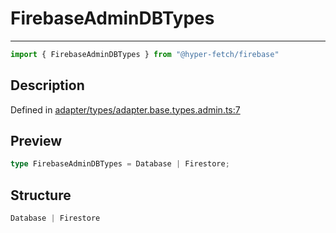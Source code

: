 

# FirebaseAdminDBTypes

<div class="api-docs__separator" data-reactroot="">

---

</div><div class="api-docs__import" data-reactroot="">

```ts
import { FirebaseAdminDBTypes } from "@hyper-fetch/firebase"
```

</div><div class="api-docs__section">

## Description

</div><div class="api-docs__description"><span class="api-docs__do-not-parse">



</span></div><p class="api-docs__definition">

Defined in [adapter/types/adapter.base.types.admin.ts:7](https://github.com/BetterTyped/hyper-fetch/blob/c3e2c45/packages/adapter-firebase/src/adapter/types/adapter.base.types.admin.ts#L7)

</p><div class="api-docs__section">

## Preview

</div><div class="api-docs__preview type single">

```ts
type FirebaseAdminDBTypes = Database | Firestore;
```

</div><div class="api-docs__section">

## Structure

</div><div class="api-docs__returns">

```ts
Database | Firestore
```

</div>